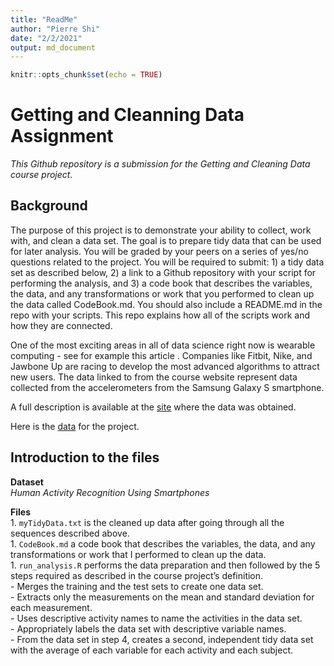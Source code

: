 ```yaml
---
title: "ReadMe"
author: "Pierre Shi"
date: "2/2/2021"
output: md_document
---
```

```r
knitr::opts_chunk$set(echo = TRUE)
```

# Getting and Cleanning Data Assignment  

_This Github repository is a submission for the Getting and Cleaning Data course project._  

## Background  

The purpose of this project is to demonstrate your ability to collect, work with, and clean a data set. The goal is to prepare tidy data that can be used for later analysis. You will be graded by your peers on a series of yes/no questions related to the project. You will be required to submit: 1) a tidy data set as described below, 2) a link to a Github repository with your script for performing the analysis, and 3) a code book that describes the variables, the data, and any transformations or work that you performed to clean up the data called CodeBook.md. You should also include a README.md in the repo with your scripts. This repo explains how all of the scripts work and how they are connected.  

One of the most exciting areas in all of data science right now is wearable computing - see for example this article . Companies like Fitbit, Nike, and Jawbone Up are racing to develop the most advanced algorithms to attract new users. The data linked to from the course website represent data collected from the accelerometers from the Samsung Galaxy S smartphone.  

A full description is available at the [site](http://archive.ics.uci.edu/ml/datasets/Human+Activity+Recognition+Using+Smartphones) where the data was obtained.  

Here is the [data](https://d396qusza40orc.cloudfront.net/getdata%2Fprojectfiles%2FUCI%20HAR%20Dataset.zip) for the project.  

## Introduction to the files  

**Dataset**  
*Human Activity Recognition Using Smartphones*

**Files**  
1. `myTidyData.txt` is the cleaned up data after going through all the sequences described above.  
1. `CodeBook.md` a code book that describes the variables, the data, and any transformations or work that I performed to clean up the data.  
1. `run_analysis.R` performs the data preparation and then followed by the 5 steps required as described in the course project’s definition.  
    -  Merges the training and the test sets to create one data set.  
    -  Extracts only the measurements on the mean and standard deviation for each measurement.  
    -  Uses descriptive activity names to name the activities in the data set.  
    -  Appropriately labels the data set with descriptive variable names.  
    -  From the data set in step 4, creates a second, independent tidy data set with the average of each variable for each activity and each subject.